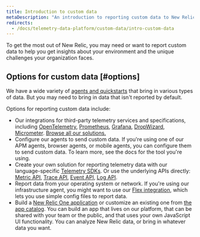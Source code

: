 ```yaml
---
title: Introduction to custom data
metaDescription: "An introduction to reporting custom data to New Relic: why you'd want to do that, and how to start."
redirects:
  - /docs/telemetry-data-platform/custom-data/intro-custom-data
---
```


To get the most out of New Relic, you may need or want to report custom data to help you get insights about your environment and the unique challenges your organization faces. 

## Options for custom data [#options]

We have a wide variety of [agents and quickstarts](https://newrelic.com/instant-observability) that bring in various types of data. But you may need to bring in data that isn't reported by default. 

Options for reporting custom data include: 

* Our integrations for third-party telemetry services and specifications, including [OpenTelemetry](/docs/more-integrations/open-source-telemetry-integrations/opentelemetry/introduction-opentelemetry-new-relic), [Prometheus](/docs/infrastructure/prometheus-integrations/get-started/send-prometheus-metric-data-new-relic), [Grafana](/docs/more-integrations/grafana-integrations/get-started/grafana-support-prometheus-promql), [DropWizard](/docs/more-integrations/open-source-telemetry-integrations/dropwizard/dropwizard-reporter), [Micrometer](/docs/more-integrations/open-source-telemetry-integrations/micrometer/micrometer-metrics-registry). [Browse all our solutions.](https://newrelic.com/instant-observability)
* Configure our agents to send custom data. If you're using one of our APM agents, browser agents, or mobile agents, you can configure them to send custom data. To learn more, see the docs for the tool you're using. 
* Create your own solution for reporting telemetry data with our language-specific [Telemetry SDKs](/docs/telemetry-data-platform/ingest-manage-data/ingest-apis/telemetry-sdks-report-custom-telemetry-data). Or use the underlying APIs directly: [Metric API](/docs/telemetry-data-platform/ingest-manage-data/ingest-apis/introduction-metric-api), [Trace API](/docs/distributed-tracing/trace-api/introduction-trace-api), [Event API](/docs/telemetry-data-platform/ingest-manage-data/ingest-apis/introduction-event-api), [Log API](/docs/logs/log-management/log-api/introduction-log-api). 
* Report data from your operating system or network. If you're using our infrastructure agent, you might want to use our [Flex integration](/docs/integrations/host-integrations/host-integrations-list/flex-integration-tool-build-your-own-integration), which lets you use simple config files to report data.  
* Build a [New Relic One application](/docs/new-relic-one/use-new-relic-one/build-new-relic-one/new-relic-one-build-your-own-custom-new-relic-one-application) or customize an existing one from [the app catalog](https://opensource.newrelic.com/nerdpacks). You can build an app that lives on our platform, that can be shared with your team or the public, and that uses your own JavaScript UI functionality. You can analyze New Relic data, or bring in whatever data you want. 
